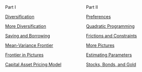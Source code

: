 :::: {.columns}

::: {.column width=50}
Part I

[Diversification](d01-diversification.html)

[More Diversification](d02-more-diversification.html)

[Saving and Borrowing](d03-riskfree.html)

[Mean-Variance Frontier](d04-frontier.html)

[Frontier in Pictures](d05-frontier-pictures.html)

[Capital Asset Pricing Model](d06-capital-asset-pricing-model.html)
:::

::: {.column width=50}
Part II

[Preferences](e01-preferences.html)


[Quadratic Programming](e02-quadratic-programming.html)

[Frictions and Constraints](e03-frictions-constraints.html)

[More Pictures](e04-more-pictures.html)

[Estimating Parameters](e05-estimating-parameters.html)

[Stocks, Bonds, and Gold](e06-stocks-bonds-gold.html)






:::

::::
